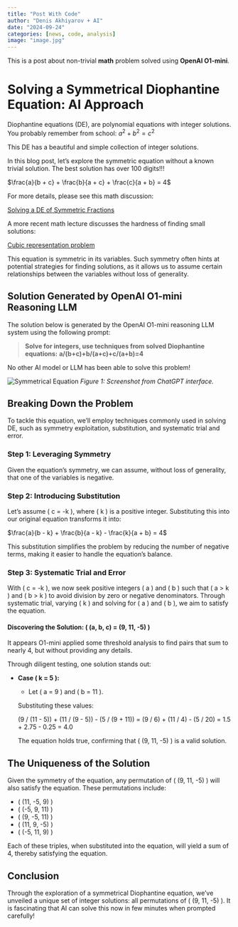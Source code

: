 ```yaml
---
title: "Post With Code"
author: "Denis Akhiyarov + AI"
date: "2024-09-24"
categories: [news, code, analysis]
image: "image.jpg"
---
```


This is a post about non-trivial **math** problem solved using **OpenAI O1-mini**.

# Solving a Symmetrical Diophantine Equation: AI Approach

Diophantine equations (DE), are polynomial equations with integer solutions. You probably remember from school:
$a^2 + b^2 = c^2$

This DE has a beautiful and simple collection of integer solutions. 

In this blog post, let's explore the symmetric equation without a known trivial solution. The best solution has over 100 digits!!!

$\frac{a}{b + c} + \frac{b}{a + c} + \frac{c}{a + b} = 4$

For more details, please see this math discussion:

[Solving a DE of Symmetric Fractions](https://math.stackexchange.com/questions/402537/find-integer-in-the-form-fracabc-fracbca-fraccab)

A more recent math lecture discusses the hardness of finding small solutions:

[Cubic representation problem](https://ami.uni-eszterhazy.hu/uploads/papers/finalpdf/AMI_43_from29to41.pdf)

This equation is symmetric in its variables. Such symmetry often hints at potential strategies for finding solutions, as it allows us to assume certain relationships between the variables without loss of generality.


## Solution Generated by OpenAI O1-mini Reasoning LLM

The solution below is generated by the OpenAI O1-mini reasoning LLM system using the following prompt:

> **Solve for integers, use techniques from solved Diophantine equations:**
> **a/(b+c)+b/(a+c)+c/(a+b)=4**


No other AI model or LLM has been able to solve this problem!


![Symmetrical Equation](solution_openai.png)
*Figure 1: Screenshot from ChatGPT interface.*

## Breaking Down the Problem

To tackle this equation, we'll employ techniques commonly used in solving DE, such as symmetry exploitation, substitution, and systematic trial and error.

### Step 1: Leveraging Symmetry

Given the equation's symmetry, we can assume, without loss of generality, that one of the variables is negative.

### Step 2: Introducing Substitution

Let's assume \( c = -k \), where \( k \) is a positive integer. Substituting this into our original equation transforms it into:


$\frac{a}{b - k} + \frac{b}{a - k} - \frac{k}{a + b} = 4$


This substitution simplifies the problem by reducing the number of negative terms, making it easier to handle the equation's balance.

### Step 3: Systematic Trial and Error

With \( c = -k \), we now seek positive integers \( a \) and \( b \) such that \( a > k \) and \( b > k \) to avoid division by zero or negative denominators. Through systematic trial, varying \( k \) and solving for \( a \) and \( b \), we aim to satisfy the equation.

#### Discovering the Solution: \( (a, b, c) = (9, 11, -5) \)

It appears O1-mini applied some threshold analysis to find pairs that sum to nearly 4, but without providing any details.

Through diligent testing, one solution stands out:

- **Case \( k = 5 \):**
  
  - Let \( a = 9 \) and \( b = 11 \).
  
  Substituting these values:
  

  (9 / (11 - 5)) + (11 / (9 - 5)) - (5 / (9 + 11)) = (9 / 6) + (11 / 4) - (5 / 20) = 1.5 + 2.75 - 0.25 = 4.0

  
  The equation holds true, confirming that \( (9, 11, -5) \) is a valid solution.



## The Uniqueness of the Solution

Given the symmetry of the equation, any permutation of \( (9, 11, -5) \) will also satisfy the equation. These permutations include:

- \( (11, -5, 9) \)
- \( (-5, 9, 11) \)
- \( (9, -5, 11) \)
- \( (11, 9, -5) \)
- \( (-5, 11, 9) \)

Each of these triples, when substituted into the equation, will yield a sum of 4, thereby satisfying the equation.

## Conclusion

Through the exploration of a symmetrical Diophantine equation, we've unveiled a unique set of integer solutions: all permutations of \( (9, 11, -5) \). It is fascinating that AI can solve this now in few minutes when prompted carefully!

